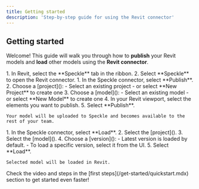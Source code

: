 ```yaml
---
title: Getting started
description: 'Step-by-step guide for using the Revit connector'
---
```



<Versions app="Revit" versions="2022, 2023, 2024, 2025 & 🆕2026" />

## Getting started

Welcome! This guide will walk you through how to **publish** your Revit models and **load** other models using the **Revit connector**.


<BeforeYouBegin app="Revit" />

<Steps>

  <Step title="Open the Revit connector">
    1. In Revit, select the **Speckle** tab in the ribbon.
    2. Select **Speckle** to open the Revit connector.
  </Step>

  <Step title="Publish to Speckle">
    1. In the Speckle connector, select **Publish**.
    2. Choose a [project]():
        - Select an existing project
        - or select **New Project** to create one
    3. Choose a [model]():
        - Select an existing model
        - or select **New Model** to create one
    4. In your Revit viewport, select the elements you want to publish.
    5. Select **Publish**.
    
    Your model will be uploaded to Speckle and becomes available to the rest of your team.
  </Step>

  <Step title="Load from Speckle">
    1. In the Speckle connector, select **Load**.
    2. Select the [project]().
    3. Select the [model]().
    4. Choose a [version]():
          - Latest version is loaded by default.
          - To load a specific version, select it from the UI.
    5. Select **Load**.

    Selected model will be loaded in Revit.
  </Step>

</Steps>

<Tip>
  Check the video and steps in the [first steps](/get-started/quickstart.mdx)
  section to get started even faster!
</Tip>


<ConnectorConclusion connector="Revit" />


<LearnMore />

